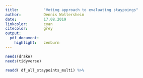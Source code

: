 ```yaml
---
title:           "Voting approach to evaluating staypoings"
author:          Dennis Wollersheim 
date:            17.08.2019
linkcolor:       cyan
citecolor:       grey
output:
  pdf_document:
    highlight:   zenburn
---
```


\tableofcontents

```r
needs(drake)
needs(tidyverse)

readd( df_all_staypoints_multi) %>%






```
